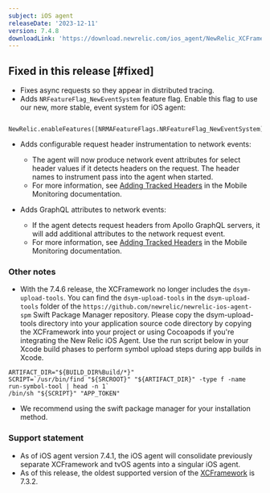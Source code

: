 ```yaml
---
subject: iOS agent
releaseDate: '2023-12-11'
version: 7.4.8
downloadLink: 'https://download.newrelic.com/ios_agent/NewRelic_XCFramework_Agent_7.4.8.zip'
---
```


## Fixed in this release [#fixed]

* Fixes async requests so they appear in distributed tracing.
* Adds `NRFeatureFlag_NewEventSystem` feature flag. Enable this flag to use our new, more stable, event system for iOS agent:

```
    NewRelic.enableFeatures([NRMAFeatureFlags.NRFeatureFlag_NewEventSystem])
```

* Adds configurable request header instrumentation to network events:
    * The agent will now produce network event attributes for select header values if it detects headers on the request. The header names to instrument pass into the agent when started.
    * For more information, see [Adding Tracked Headers](https://docs.newrelic.com/docs/mobile-monitoring/new-relic-mobile/mobile-sdk/add-tracked-headers) in the Mobile Monitoring documentation.

* Adds GraphQL attributes to network events:
    * If the agent detects request headers from Apollo GraphQL servers, it will add additional attributes to the network request event.
    * For more information, see [Adding Tracked Headers](https://docs.newrelic.com/docs/mobile-monitoring/new-relic-mobile/mobile-sdk/add-tracked-headers) in the Mobile Monitoring documentation.

### Other notes

* With the 7.4.6 release, the XCFramework no longer includes the `dsym-upload-tools`. You can find the `dsym-upload-tools` in the `dsym-upload-tools` folder of the `https://github.com/newrelic/newrelic-ios-agent-spm` Swift Package Manager repository. Please copy the dsym-upload-tools directory into your application source code directory by copying the XCFramework into your project or using Cocoapods if you're integrating the New Relic iOS Agent. Use the run script below in your Xcode build phases to perform symbol upload steps during app builds in Xcode.

```
ARTIFACT_DIR="${BUILD_DIR%Build/*}"
SCRIPT=`/usr/bin/find "${SRCROOT}" "${ARTIFACT_DIR}" -type f -name run-symbol-tool | head -n 1`
/bin/sh "${SCRIPT}" "APP_TOKEN"
```

* We recommend using the swift package manager for your installation method.

### Support statement

* As of iOS agent version 7.4.1, the iOS agent will consolidate previously separate XCFramework and tvOS agents into a singular iOS agent. 
* As of this release, the oldest supported version of the [XCFramework](/docs/release-notes/mobile-release-notes/xcframework-release-notes/xcframework-agent-732) is 7.3.2.

